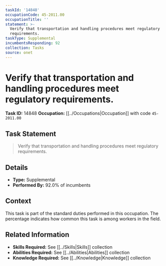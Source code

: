 ```yaml
---
taskId: '14848'
occupationCode: 45-2011.00
occupationTitle: ''
statement: >-
  Verify that transportation and handling procedures meet regulatory
  requirements.
taskType: Supplemental
incumbentsResponding: 92
collection: Tasks
source: onet
---
```

# Verify that transportation and handling procedures meet regulatory requirements.

**Task ID:** 14848
**Occupation:** [[../Occupations|Occupation]] with code `45-2011.00`

## Task Statement

> Verify that transportation and handling procedures meet regulatory requirements.

## Details

- **Type:** Supplemental
- **Performed By:** 92.0% of incumbents

## Context

This task is part of the standard duties performed in this occupation. The percentage indicates how common this task is among workers in the field.

## Related Information

- **Skills Required:** See [[../Skills|Skills]] collection
- **Abilities Required:** See [[../Abilities|Abilities]] collection
- **Knowledge Required:** See [[../Knowledge|Knowledge]] collection
